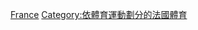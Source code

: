 {{Commons cat|Golf in France}}

[[Category:各國高爾夫|France]]
[[Category:依體育運動劃分的法國體育|Category:依體育運動劃分的法國體育]]